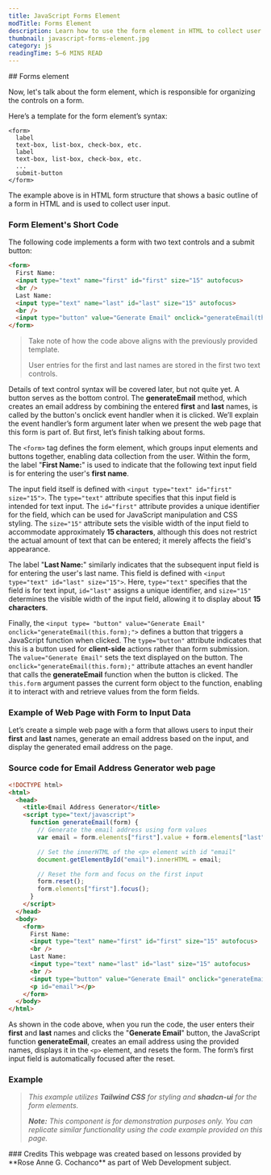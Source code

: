 ```yaml
---
title: JavaScript Forms Element
modTitle: Forms Element
description: Learn how to use the form element in HTML to collect user input, including a step-by-step example of creating a form with text fields and a JavaScript function to generate an email address.
thumbnail: javascript-forms-element.jpg
category: js
readingTime: 5–6 MINS READ
---
```


<section>
## Forms element

Now, let's talk about the form element, which is responsible for organizing the controls on a form. 

Here’s a template for the form element’s syntax:
```plaintext
<form>
  label
  text-box, list-box, check-box, etc.
  label
  text-box, list-box, check-box, etc.
  ...
  submit-button
</form>
```

The example above is in HTML form structure that shows a basic outline of a form in HTML and is used to collect user input.

<MDXSeparator />

### Form Element's Short Code

The following code implements a form with two text controls and a submit button:

```HTML
<form>
  First Name:
  <input type="text" name="first" id="first" size="15" autofocus>
  <br />
  Last Name:
  <input type="text" name="last" id="last" size="15" autofocus>
  <br />
  <input type="button" value="Generate Email" onclick="generateEmail(this.form);">
</form>
```

> Take note of how the code above aligns with the previously provided template. 
>
> User entries for the first and last names are stored in the first two text controls.

Details of text control syntax will be covered later, but not quite yet. A button serves as the bottom control. The **generateEmail** method, which creates an email address by combining the entered **first** and **last** names, is called by the button's onclick event handler when it is clicked. We’ll explain the <MDXLink href="https://ca-resources.vercel.app/guides/javascript-event-handler">event handler’s form argument</MDXLink> later when we present the web page that this form is part of. But first, let’s finish talking about forms.

The `<form>` tag defines the form element, which groups input elements and buttons together, enabling data collection from the user. Within the form, the label "**First Name:**" is used to indicate that the following text input field is for entering the user's **first name**.

The input field itself is defined with `<input type="text" id="first" size="15">`. The `type="text"` attribute specifies that this input field is intended for text input. The `id="first"` attribute provides a unique identifier for the field, which can be used for JavaScript manipulation and CSS styling. The `size="15"` attribute sets the visible width of the input field to accommodate approximately **15 characters**, although this does not restrict the actual amount of text that can be entered; it merely affects the field's appearance.

The label "**Last Name:**" similarly indicates that the subsequent input field is for entering the user's last name. This field is defined with `<input type="text" id="last" size="15">`. Here, `type="text"` specifies that the field is for text input, `id="last"` assigns a unique identifier, and `size="15"` determines the visible width of the input field, allowing it to display about **15 characters**.

Finally, the `<input type= "button" value="Generate Email" onclick="generateEmail(this.form);">` defines a button that triggers a JavaScript function when clicked. The `type="button"` attribute indicates that this is a button used for **client-side** actions rather than form submission. The `value="Generate Email"` sets the text displayed on the button. The `onclick="generateEmail(this.form);"` attribute attaches an event handler that calls the **generateEmail** function when the button is clicked. The `this.form` argument passes the current form object to the function, enabling it to interact with and retrieve values from the form fields.

<MDXSeparator />

### Example of Web Page with Form to Input Data

Let’s create a simple web page with a form that allows users to input their **first** and **last** names, generate an email address based on the input, and display the generated email address on the page.

<MDXSeparator />

### Source code for Email Address Generator web page

```HTML showLineNumbers
<!DOCTYPE html>
<html>
  <head>
    <title>Email Address Generator</title>
    <script type="text/javascript">
      function generateEmail(form) {
        // Generate the email address using form values
        var email = form.elements["first"].value + form.elements["last"].value + "@gmail.com";

        // Set the innerHTML of the <p> element with id "email"
        document.getElementById("email").innerHTML = email;

        // Reset the form and focus on the first input
        form.reset();
        form.elements["first"].focus();
      }
    </script>
  </head>
  <body>
    <form>
      First Name:
      <input type="text" name="first" id="first" size="15" autofocus>
      <br />
      Last Name:
      <input type="text" name="last" id="last" size="15" autofocus>
      <br />
      <input type="button" value="Generate Email" onclick="generateEmail(this.form);">
      <p id="email"></p>
    </form>
  </body>
</html>
```

As shown in the code above, when you run the code, the user enters their **first** and **last** names and clicks the "**Generate Email**" button, the JavaScript function **generateEmail**, creates an email address using the provided names, displays it in the `<p>` element, and resets the form. The form’s first input field is automatically focused after the reset.

<MDXSeparator />

### Example

<EmailGenerator />

> _This example utilizes **Tailwind CSS** for styling and **shadcn-ui** for the form elements._
>
> _**Note:** This component is for demonstration purposes only. You can replicate similar functionality using the code example provided on this page._

</section>
<section>
### Credits
This webpage was created based on lessons provided by **Rose Anne G. Cochanco** as part of Web Development subject.
</section>
